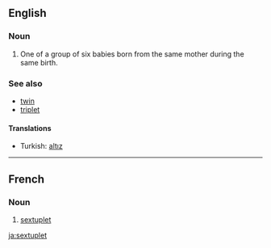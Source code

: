 {{wikipedia}}
==English==
{{coefficient}}
===Noun===
{{en-noun}}
#One of a group of six babies born from the same mother during the same birth.

===See also===
*[[twin]]
*[[triplet]]

====Translations====
*Turkish: [[altız]]

----

==French==
===Noun===
{{fr-noun|m}}
#[[#Noun|sextuplet]]

[[ja:sextuplet]]